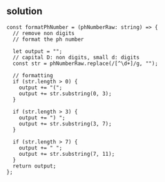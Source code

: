## solution

```
const formatPhNumber = (phNumberRaw: string) => {
  // remove non digits
  // format the ph number

  let output = "";
  // capital D: non digits, small d: digits
  const str = phNumberRaw.replace(/[^\d+]/g, "");

  // formatting
  if (str.length > 0) {
    output += "(";
    output += str.substring(0, 3);
  }

  if (str.length > 3) {
    output += ") ";
    output += str.substring(3, 7);
  }

  if (str.length > 7) {
    output += " ";
    output += str.substring(7, 11);
  }
  return output;
};
```
